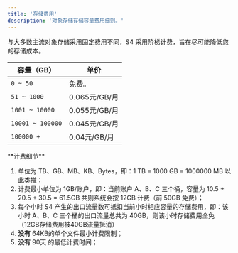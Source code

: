 ```yaml
---
title: '存储费用'
description: '对象存储存储容量费用细则。'
---
```


<Tip>与大多数主流对象存储采用固定费用不同，S4 采用阶梯计费，旨在尽可能降低您的存储成本。</Tip>

| 容量（GB） | 单价 |
| --- | --- |
| `0 ~ 50` | 免费。 |
| `51 ~ 1000 ` | 0.065元/GB/月 |
| `1001 ~ 10000` | 0.055元/GB/月 |
| `10001 ~ 100000` | 0.045元/GB/月 |
| `100000 + ` | 0.04元/GB/月 |

<Info>
**计费细节**

1. 单位为 TB、GB、MB、KB、Bytes，即：1 TB = 1000 GB = 1000000 MB 以此类推；
2. 计费最小单位为 1GB/账户，即：当前账户 A、B、C 三个桶，容量为 10.5 + 20.5 + 30.5 = 61.5GB 共则系统会按 12GB 计费（前 50GB 免费）；
3. 每个小时 S4 产生的出口流量数可抵扣当前小时相应容量的存储费用，即：该小时 A、B、C 三个桶的出口流量总共为 40GB，则该小时存储费用全免（12GB存储费用被40GB流量抵消）
4. **没有** 64KB的单个文件最小计费限制；
5. **没有** 90天 的最低计费时间；

</Info>